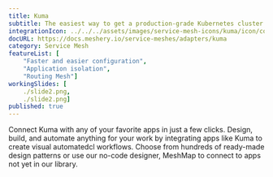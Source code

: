 ```yaml
---
title: Kuma
subtitle: The easiest way to get a production-grade Kubernetes cluster up and running
integrationIcon: ../../../assets/images/service-mesh-icons/kuma/icon/color/kuma-icon-color.svg
docURL: https://docs.meshery.io/service-meshes/adapters/kuma
category: Service Mesh
featureList: [
    "Faster and easier configuration",
    "Application isolation",
    "Routing Mesh"]
workingSlides: [
    ./slide2.png,
    ./slide2.png]
published: true
---
```


<p>
    Connect Kuma with any of your favorite apps in just a few
    clicks. Design, build, and automate anything for your work by
    integrating apps like Kuma to create visual automatedcl
    workflows. Choose from hundreds of ready-made design patterns or use
    our no-code designer, MeshMap to connect to apps not yet in our
    library.
</p>
